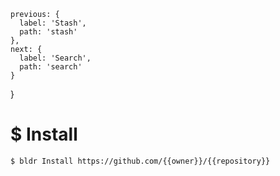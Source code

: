 

    previous: {
      label: 'Stash',
      path: 'stash'
    },
    next: {
      label: 'Search',
      path: 'search'
    }
  }


# $ Install



```
$ bldr Install https://github.com/{{owner}}/{{repository}}

```

<br />


